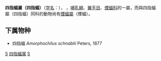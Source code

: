 {{Unreferenced|time=2019-03-31T10:27:26+00:00}}
{{Automatic taxobox
| taxon = Amorphochilus 
| authority = Peters, 1877
}}
'''四指蝠屬（四指蝠）'''（[[学名|学名]]：{{lang|la|''Amorphochilus''}}），
，[[哺乳綱|哺乳綱]]、[[翼手目|翼手目]]、[[煙蝠科|煙蝠科]]的一屬，而與四指蝠屬（四指蝠）同科的動物尚有[[煙蝠屬|煙蝠屬]]（煙蝠）。

==下属物种==
* 四指蝠 ''Amorphochilus schnablii'' Peters, 1877

{{Taxonbar|from=Q10925015}}

[[Category:煙蝠科|S]]
[[Category:四指蝠属|]]
[[Category:1977年描述的分类群|S]]


{{蝙蝠小作品}}
